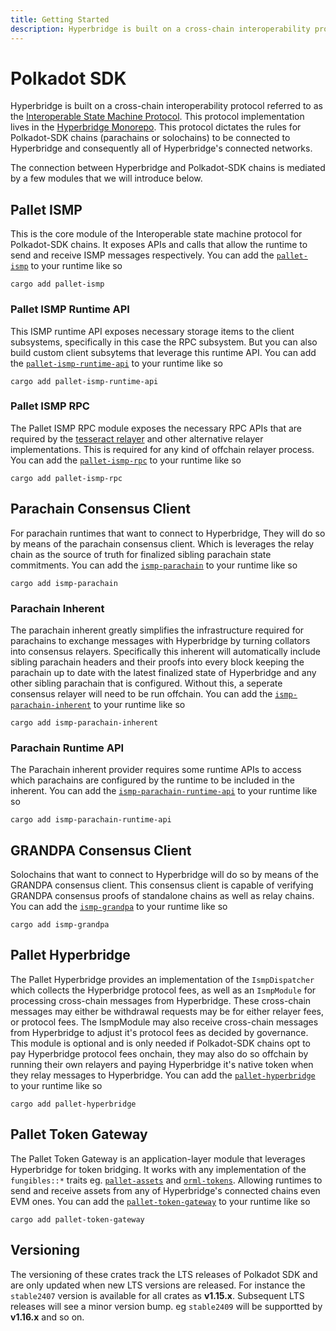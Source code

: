 ```yaml
---
title: Getting Started
description: Hyperbridge is built on a cross-chain interoperability protocol referred to as the [Interoperable State Machine Protocol](/protocol/ismp). This protocol implementation lives in the [Hyperbridge Monorepo](https://github.com/polytope-labs/hyperbridge/tree/main/modules/ismp).
---
```


# Polkadot SDK

Hyperbridge is built on a cross-chain interoperability protocol referred to as the [Interoperable State Machine Protocol](/protocol/ismp). This protocol implementation lives in the [Hyperbridge Monorepo](https://github.com/polytope-labs/hyperbridge/tree/main/modules/ismp). This protocol dictates the rules for Polkadot-SDK chains (parachains or solochains) to be connected to Hyperbridge and consequently all of Hyperbridge's connected networks.

The connection between Hyperbridge and Polkadot-SDK chains is mediated by a few modules that we will introduce below.

## Pallet ISMP

This is the core module of the Interoperable state machine protocol for Polkadot-SDK chains. It exposes APIs and calls that allow the runtime to send and receive ISMP messages respectively. You can add the [`pallet-ismp`](https://docs.rs/pallet-ismp) to your runtime like so

```
cargo add pallet-ismp
```

### Pallet ISMP Runtime API

This ISMP runtime API exposes necessary storage items to the client subsystems, specifically in this case the RPC subsystem. But you can also build custom client subsytems that leverage this runtime API. You can add the [`pallet-ismp-runtime-api`](https://docs.rs/pallet-ismp-runtime-api) to your runtime like so

```
cargo add pallet-ismp-runtime-api
```

### Pallet ISMP RPC

The Pallet ISMP RPC module exposes the necessary RPC APIs that are required by the [tesseract relayer](/developers/network/relayer) and other alternative relayer implementations. This is required for any kind of offchain relayer process. You can add the [`pallet-ismp-rpc`](https://docs.rs/pallet-ismp-rpc) to your runtime like so

```
cargo add pallet-ismp-rpc
```

## Parachain Consensus Client

For parachain runtimes that want to connect to Hyperbridge, They will do so by means of the parachain consensus client. Which is leverages the relay chain as the source of truth for finalized sibling parachain state commitments. You can add the [`ismp-parachain`](https://docs.rs/ismp-parachain) to your runtime like so

```
cargo add ismp-parachain
```


### Parachain Inherent

The parachain inherent greatly simplifies the infrastructure required for parachains to exchange messages with Hyperbridge by turning collators into consensus relayers. Specifically this inherent will automatically include sibling parachain headers and their proofs into every block keeping the parachain up to date with the latest finalized state of Hyperbridge and any other sibling parachain that is configured. Without this, a seperate consensus relayer will need to be run offchain. You can add the [`ismp-parachain-inherent`](https://docs.rs/ismp-parachain-inherent) to your runtime like so

```
cargo add ismp-parachain-inherent
```

### Parachain Runtime API

The Parachain inherent provider requires some runtime APIs to access which parachains are configured by the runtime to be included in the inherent. You can add the [`ismp-parachain-runtime-api`](https://docs.rs/ismp-parachain-runtime-api) to your runtime like so

```
cargo add ismp-parachain-runtime-api
```

## GRANDPA Consensus Client

Solochains that want to connect to Hyperbridge will do so by means of the GRANDPA consensus client. This consensus client is capable of verifying GRANDPA consensus proofs of standalone chains as well as relay chains. You can add the [`ismp-grandpa`](https://docs.rs/ismp-grandpa) to your runtime like so

```
cargo add ismp-grandpa
```

## Pallet Hyperbridge

The Pallet Hyperbridge provides an implementation of the `IsmpDispatcher` which collects the Hyperbridge protocol fees, as well as an `IsmpModule` for processing cross-chain messages from Hyperbridge. These cross-chain messages may either be withdrawal requests may be for either relayer fees, or protocol fees. The IsmpModule may also receive cross-chain messages from Hyperbridge to adjust it's protocol fees as decided by governance. This module is optional and is only needed if Polkadot-SDK chains opt to pay Hyperbridge protocol fees onchain, they may also do so offchain by running their own relayers and paying Hyperbridge it's native token when they relay messages to Hyperbridge. You can add the [`pallet-hyperbridge`](https://docs.rs/pallet-hyperbridge) to your runtime like so

```
cargo add pallet-hyperbridge
```

## Pallet Token Gateway

The Pallet Token Gateway is an application-layer module that leverages Hyperbridge for token bridging. It works with any implementation of the `fungibles::*` traits eg. [`pallet-assets`](https://docs.rs/pallet-assets) and [`orml-tokens`](https://docs.rs/orml-tokens). Allowing runtimes to send and receive assets from any of Hyperbridge's connected chains even EVM ones. You can add the [`pallet-token-gateway`](https://docs.rs/pallet-token-gateway) to your runtime like so

```
cargo add pallet-token-gateway
```

## Versioning

The versioning of these crates track the LTS releases of Polkadot SDK and are only updated when new LTS versions are released. For instance the `stable2407` version is available for all crates as **v1.15.x**. Subsequent LTS releases will see a minor version bump. eg `stable2409` will be supportted by **v1.16.x** and so on.